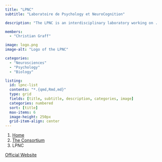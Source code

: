 ```yaml
---
title: "LPNC"
subtitle: "Laboratoire de Psychology et NeuroCognition"

description: "The LPNC is an interdisciplinary laboratory working on ..."

members:
  - "Christian Graff"

image: logo.png
image-alt: "Logo of the LPNC"

categories:
  - "Neurosciences"
  - "Psychology"
  - "Biology"

listing:
  id: lpnc-list
  contents: "*.{qmd,Rmd,md}"
  type: grid
  fields: [title, subtitle, description, categories, image]
  categories: numbered
  sort: [title]
  max-items: 6
  image-height: 250px
  grid-item-align: center
---
```


<nav aria-label="breadcrumb">
  <ol class="breadcrumb">
    <li class="breadcrumb-item"><a href="/">Home</a></li>
    <li class="breadcrumb-item"><a href="/content/consortium/">The Consortium</a></li>
    <li class="breadcrumb-item active" aria-current="page">LPNC</li>
  </ol>
</nav>

::::{#lpnc-list}
::::

<a href="https://lpnc.univ-grenoble-alpes.fr/laboratoire-0" class="btn btn-primary rounded-pill">Official Website</a>